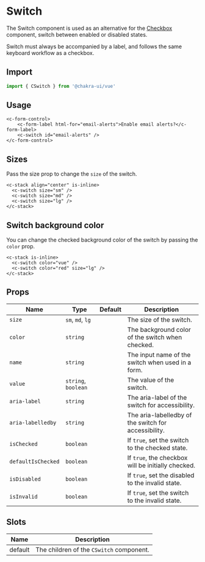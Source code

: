 
<SEO
  title="Switch"
  description="The Switch component is used as an alternative for the Checkbox component, switch between enabled or disabled states."
/>

# Switch

The Switch component is used as an alternative for the [Checkbox](/checkbox) component, switch between enabled or disabled states.

Switch must always be accompanied by a label, and follows the same keyboard workflow as a checkbox.

## Import

```js
import { CSwitch } from '@chakra-ui/vue'
```

## Usage

```vue live=true
<c-form-control>
    <c-form-label html-for="email-alerts">Enable email alerts?</c-form-label>
    <c-switch id="email-alerts" />
</c-form-control>
```

## Sizes

Pass the size prop to change the `size` of the switch.

```vue live=true
<c-stack align="center" is-inline>
  <c-switch size="sm" />
  <c-switch size="md" />
  <c-switch size="lg" />
</c-stack>
```

## Switch background color

You can change the checked background color of the switch by passing the `color` prop.

```vue live=true
<c-stack is-inline>
  <c-switch color="vue" />
  <c-switch color="red" size="lg" />
</c-stack>
```

## Props

| Name               | Type                | Default | Description                                          |
| ------------------ | ------------------- | ------- | ---------------------------------------------------- |
| `size`             | `sm`, `md`, `lg`    |         | The size of the switch.                              |
| `color`            | `string`            |         | The background color of the switch when checked.     |
| `name`             | `string`            |         | The input name of the switch when used in a form.    |
| `value`            | `string`, `boolean` |         | The value of the switch.                             |
| `aria-label`       | `string`            |         | The aria-label of the switch for accessibility.      |
| `aria-labelledby`  | `string`            |         | The aria-labelledby of the switch for accessibility. |
| `isChecked`        | `boolean`           |         | If `true`, set the switch to the checked state.      |
| `defaultIsChecked` | `boolean`           |         | If `true`, the checkbox will be initially checked.   |
| `isDisabled`       | `boolean`           |         | If `true`, set the disabled to the invalid state.    |
| `isInvalid`        | `boolean`           |         | If `true`, set the switch to the invalid state.      |

## Slots

| Name    | Description                              |
| ------- | ---------------------------------------- |
| default | The children of the `CSwitch` component. |
